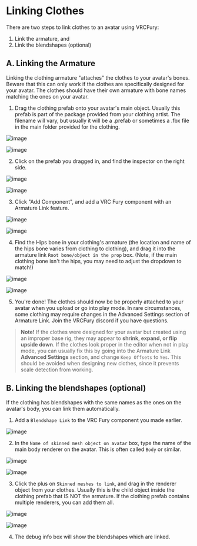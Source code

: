 # Linking Clothes

There are two steps to link clothes to an avatar using VRCFury:
1. Link the armature, and
1. Link the blendshapes (optional)

## A. Linking the Armature

Linking the clothing armature "attaches" the clothes to your avatar's bones. Beware that this can only work if the clothes are specifically designed for your avatar. The clothes should have their own armature with bone names matching the ones on your avatar.

1. Drag the clothing prefab onto your avatar's main object. Usually this prefab is part of the package provided from your clothing artist. The filename will vary, but usually it will be a .prefab or sometimes a .fbx file in the main folder provided for the clothing.

![image](assets/linking-clothes/230131953-9111baff-001c-4242-b681-130e49824e9f.png)

>>

![image](assets/linking-clothes/230132050-1744f6f3-2198-47de-8d47-ac31e406ba34.png)

2. Click on the prefab you dragged in, and find the inspector on the right side.

![image](assets/linking-clothes/230132154-146568b7-87ce-446b-887a-d1798dbfc02e.png)

![image](assets/linking-clothes/230132215-9b69760b-b4fa-404c-b091-dff886929c76.png)

3. Click "Add Component", and add a VRC Fury component with an Armature Link feature.

![image](assets/linking-clothes/230132323-fa7422c1-f883-4d3c-b498-ad100bf0a617.png)

![image](assets/linking-clothes/230132433-c5303b3a-00d2-4fd3-9b13-4edf71d0681e.png)

4. Find the Hips bone in your clothing's armature (the location and name of the hips bone varies from clothing to clothing), and drag it into the armature link `Root bone/object in the prop` box. (Note, if the main clothing bone isn't the hips, you may need to adjust the dropdown to match!)

![image](assets/linking-clothes/230132683-8d76bb60-4de3-4b24-bc05-fc53b145f98b.png)

![image](assets/linking-clothes/230132775-ecb27869-a61f-4f0f-82e3-7dcdc01d6b5b.png)

5. You're done! The clothes should now be be properly attached to your avatar when you upload or go into play mode. In rare circumstances, some clothing may require changes in the Advanced Settings section of Armature Link. Join the VRCFury discord if you have questions.

> **Note!** If the clothes were designed for your avatar but created using an improper base rig, they may appear to **shrink, expand, or flip upside down**. If the clothes look proper in the editor when not in play mode, you can usually fix this by going into the Armature Link **Advanced Settings** section, and change `Keep Offsets` to `Yes`. This should be avoided when designing new clothes, since it prevents scale detection from working.

## B. Linking the blendshapes (optional)

If the clothing has blendshapes with the same names as the ones on the avatar's body, you can link them automatically.

1. Add a `Blendshape Link` to the VRC Fury component you made earlier.

![image](assets/linking-clothes/230133123-1c50e6c3-80e4-4240-b0c2-ddc1702c711f.png)

2. In the `Name of skinned mesh object on avatar` box, type the name of the main body renderer on the avatar. This is often called `Body` or similar.

![image](assets/linking-clothes/230133360-6ce020fd-f479-4ec2-929b-614635d69234.png)

![image](assets/linking-clothes/230133401-4ab09f83-1597-470d-855f-d40e4ed56909.png)

3. Click the plus on `Skinned meshes to link`, and drag in the renderer object from your clothes. Usually this is the child object inside the clothing prefab that IS NOT the armature. If the clothing prefab contains multiple renderers, you can add them all.

![image](assets/linking-clothes/230133576-b00cdb08-c061-428c-aa4f-29651c46b5be.png)

![image](assets/linking-clothes/230133626-e9c6f7b1-3419-4c22-836f-33fd0cecfe61.png)

4. The debug info box will show the blendshapes which are linked.
